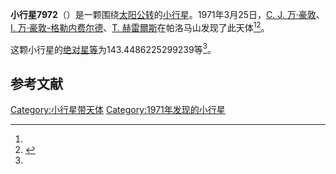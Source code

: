 {{Infobox planet
| bgcolour = #FFFFC0
| name = 7972 Mariotti
| symbol = 
| image = 
| caption = 
| discovery = yes
| discovery_ref = 
| discoverer = [[C._J._万·豪敦|C. J. 万·豪敦]]、[[I._万·豪敦-格勒内费尔德|I. 万·豪敦-格勒内费尔德]]、[[T._赫雷爾斯|T. 赫雷爾斯]]
| discovery_site = [[帕洛马山|帕洛马山]] 
| discovered = 1971年3月25日
| designations = yes
| mp_name = 
| named_after = 
| alt_names = 1174 T-1/ 1982 BC14 / 1990 HL5
| mp_category = [[外小行星带|外小行星带]]
| orbit_ref = <ref name="a">[http://ssd.jpl.nasa.gov/sbdb.cgi?sstr=7972 7972 Mariotti] {{Wayback|url=http://ssd.jpl.nasa.gov/sbdb.cgi?sstr=7972 |date=20210717070538 }}，小行星數據庫瀏覽器（JPL Small-Body Database Browser）－[[美国国家航空航天局|美国国家航空航天局]]喷气推进实验室</ref>
| epoch = 2456400.5 (2013年4月18日更新)
| aphelion = {{convert|3.647199768860024|AU|km|3|abbr=on|lk=out}}
| perihelion = {{convert|2.831673690129119|AU|km|3|abbr=on}}
| semimajor = {{convert|3.239436729494571|AU|km|3|abbr=on}}
| eccentricity = 0.125874673
| period = 2129.622761 [[日|日]]<br />5.83[[儒略年|儒略年]]
| avg_speed = 
| inclination = .4660120425524598
| asc_node = 299.1324652349772
| mean_anomaly = 
| arg_peri = 143.4486225299239
| satellites = 
| physical_characteristics = yes
| dimensions = 
| mass = 
| density = 
| surface_grav = 
| escape_velocity = 
| sidereal_day = 
| axial_tilt = 
| pole_ecliptic_lat = 
| pole_ecliptic_lon = 
| albedo = 
| temperatures= 
| temp_name1 = 
| mean_temp_1 = 
| max_temp_1 = 
| temp_name2 = 
| max_temp_2 = 
| spectral_type = 
| abs_magnitude = 143.4486225299239
}}

'''小行星7972'''（{{lang-en|7972 Mariotti}}）是一颗围绕[[太阳|太阳]][[公转|公转]]的[[小行星|小行星]]。1971年3月25日，[[C._J._万·豪敦|C. J. 万·豪敦]]、[[I._万·豪敦-格勒内费尔德|I. 万·豪敦-格勒内费尔德]]、[[T._赫雷爾斯|T. 赫雷爾斯]]在帕洛马山发现了此天体<ref name="a" /><ref>{{cite news|title=小行星列表|url=http://cfa-www.harvard.edu/iau/lists/NumberedMPs.txt|accessdate=2013-07-08|newspaper=哈佛大学|archive-date=2008-05-17|archive-url=https://web.archive.org/web/20080517010638/http://cfa-www.harvard.edu/iau/lists/NumberedMPs.txt|dead-url=no}}</ref>。

这颗小行星的[[绝对星等|绝对星等]]为143.4486225299239等<ref name="a" />。

==参考文献==
{{reflist}}
{{Minor Planet Number|[[小行星7971|小行星7971]]|[[小行星7973|小行星7973]]}}

{{小天体}}

[[Category:小行星带天体|Category:小行星带天体]]
[[Category:1971年发现的小行星|Category:1971年发现的小行星]]

{{asteroid-stub}}